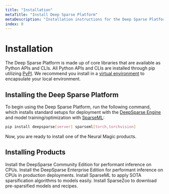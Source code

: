 ```yaml
---
title: "Installation"
metaTitle: "Install Deep Sparse Platform"
metaDescription: "Installation instructions for the Deep Sparse Platform including DeepSparse Engine, SparseML, SparseZoo"
index: 0
---
```


# Installation

The Deep Sparse Platform is made up of core libraries that are available as Python APIs and CLIs.
All Python APIs and CLIs are installed through pip utilizing [PyPI](https://pypi.org/user/neuralmagic/).
We recommend you install in a [virtual environment](https://docs.python.org/3/library/venv.html) to encapsulate your local environment.

## Installing the Deep Sparse Platform

To begin using the Deep Sparse Platform, run the following command, which installs standard setups for deployment with the [DeepSparse Engine](../../products/deepsparse) and model training/optimization with [SparseML](../../products/sparseml):

```bash
pip install deepsparse[server] sparseml[torch,torchvision]
```

Now, you are ready to install one of the Neural Magic products.

## Installing Products

<LinkCards>
  <LinkCard href="./deepsparse" heading="DeepSparse">
    Install the DeepSparse Community Edition for performant inference on CPUs.
  </LinkCard>

  <LinkCard href="./deepsparse-ent" heading="DeepSparse Enterprise">
    Install the DeepSparse Enterprise Edition for performant inference on CPUs in production deployments.
  </LinkCard>

  <LinkCard href="./sparseml" heading="SparseML">
    Install SparseML to apply SOTA sparsification algorithms to models easily.
  </LinkCard>

  <LinkCard href="./sparsezoo" heading="SparseZoo">
    Install SparseZoo to download pre-sparsified models and recipes.
  </LinkCard>
</LinkCards>
